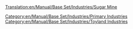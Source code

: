 [[Translation:en/Manual/Base Set/Industries/Sugar Mine]]

{{en/Manual/Base Set/Industries/Industries|image=en/Manual/Base Set/Industries/SugarMine.png
|name=Sugar Mine
|climates=[[en/Manual/Climates]]
|accepts=Nothing
|produces=[[en/Manual/Base Set/Cargos/Sugar]]
|notes=Not present in other [[en/Manual/Climates]].
}}

[[Category:en/Manual/Base Set/Industries/Primary Industries]]
[[Category:en/Manual/Base Set/Industries/Toyland Industries]]